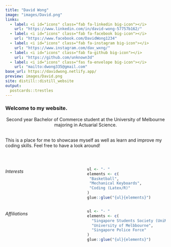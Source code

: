 ```yaml
---
title: "David Wong"
image: "images/David.png"
links:
  - label: <i id="icons" class="fab fa-linkedin big-icon"></i>
    url: "https://www.linkedin.com/in/david-wong-57757b162/"
  - label: <i id="icons" class="fab fa-facebook big-icon"></i>
    url: "https://www.facebook.com/DavidWong1234"
  - label: <i id="icons" class="fab fa-instagram big-icon"></i>
    url: "https://www.instagram.com/dav_wxng/"
  - label: <i id="icons" class="fab fa-github big-icon"></i>
    url: "https://github.com/unknown3d"
  - label: <i id="icons" class="fas fa-envelope big-icon"></i>
    url: "mailto:dwong335@gmail.com"
base_url: https://davidwong.netlify.app/
preview: images/David.png
site: distill::distill_website
output:
  postcards::trestles
---
```



### Welcome to my website.
<center>
Second year Bachelor of Commerce student at the University of Melbourne majoring in Actuarial Science. 
</center>  

<br/>
This is a place for me to showcase myself as well as learn and improve my coding skills. Feel free to have a look around!

<br/>

:::: {style="display: grid; grid-template-columns: 1fr 1fr; grid-column-gap: 10px;"}

::: {}

###### Interests

```r
ul <- "- "
elements <- c(
 "Basketball",
 "Mechanical Keyboards",
 "Coding (Latex/R)"
)
glue::glue("{ul}{elements}")
```

:::

::: {}

###### Affiliations

```r
ul <- "- "
elements <- c(
  "Singapore Students Society (UniMelb)", 
  "University of Melbbourne",
  "Singapore Police Force"
)
glue::glue("{ul}{elements}")
```

:::

::::


